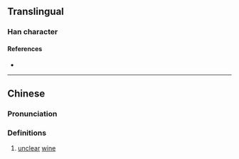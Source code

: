 {{character info/new}}
==Translingual==

===Han character===
{{Han char|rn=85|rad=水|as=17|sn=20|four=33150|canj=EJIC|ids=⿰氵戴}}

====References====
* {{Han ref|kx=0661.220|dkj=18715|dj=1071.050|hdz=31791.090|uh=703B|ud=28731|bh=F467|bd=62567}}

----

==Chinese==
{{zh-forms}}

===Pronunciation===
{{zh-pron
|m=dài
|c=daai3
|mc=
|oc=
|ma=
|cat=n
}}

===Definitions===
{{zh-hanzi}}

# [[unclear]] [[wine]]
